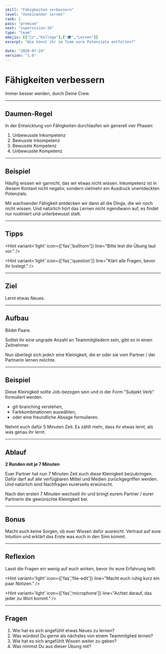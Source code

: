 ```yaml
---
skill: "Fähigkeiten verbessern"
level: "Voneinander lernen"
rank: 1
pass: "premium"
next: "supervision-1b"
type: "team"
emojis: [["🦸‍♀️","Kollege"],["🎓","Lernen"]]
excerpt: "Wie könnt ihr im Team eure Potenziale entfalten?"

date: "2020-07-24"
version: "1.0"
---
```


# <Emoji symbol="🦸‍♀️" label="Kollege"/><Emoji symbol="🎓" label="Lernen"/>
# Fähigkeiten verbessern

Immer besser werden, durch Deine Crew.

---

## Daumen-Regel

In der Entwicklung von Fähigkeiten durchlaufen wir generell vier Phasen:

1. Unbewusste Inkompetenz
2. Bewusste Inkompetenz
3. Bewusste Kompetenz
4. Unbewusste Kompetenz

---

## Beispiel

Häufig wissen wir garnicht, das wir etwas nicht wissen.
Inkompetenz ist in diesem Kontaxt nicht negativ, sondern vielmehr ein Ausdruck unentdeckten Potenzials.

Mit wachsender Fähigkeit entdecken wir dann all die Dinge, die wir noch nicht wissen.
Und natürlich hört das Lernen nicht irgendwann auf, es findet nur routiniert und unterbewusst statt.

---

## Tipps

<Hint variant='light' icon={['fas','bullhorn']}
line="Bitte lest die Übung laut vor."
/>

<Hint variant='light' icon={['fas','question']}
line="Klärt alle Fragen, bevor ihr loslegt."
/>

---

## Ziel

Lernt etwas Neues.

---

## Aufbau

Bildet Paare.

Solltet ihr eine ungrade Anzahl an Teammitgliedern sein, gibt es in einen Zeitnehmer.

Nun überlegt sich jede/r eine Kleinigkeit, die er oder sie vom Partner / der Partnerin lernen möchte.

---

## Beispiel

Diese Kleinigkeit sollte Job-bezogen sein und in der Form "Subjekt Verb" formuliert werden. 

* git-branching verstehen, 
* Farbkombinationen auswählen, 
* oder eine freundliche Absage formulieren.

Nehmt euch dafür 5 Minuten Zeit. Es zählt mehr, dass ihr etwas lernt, als was genau ihr lernt.

---

## Ablauf

**2 Runden mit je 7 Minuten**

Euer Partner hat nun 7 Minuten Zeit euch diese Kleinigkeit beizubringen.
Dafür darf auf alle verfügbaren Mittel und Medien zurückgegriffen werden.
Und natürlich sind Nachfragen eurerseits erwünscht.

Nach den ersten 7 Minuten wechselt ihr und bringt eurem Partner / eurer Partnerin die gewünschte Kleinigkeit bei.

---

## Bonus

Macht euch keine Sorgen, ob euer Wissen dafür ausreicht.
Vertraut auf eure Intuition und erklärt das Erste was euch in den Sinn kommt.

---

## Reflexion

Lasst die Fragen ein wenig auf euch wirken, bevor ihr eure Erfahrung teilt.

<Hint variant='light' icon={['fas','file-edit']}
line="Macht euch ruhig kurz ein paar Notizen."
/>

<Hint variant='light' icon={['fas','microphone']}
line="Achtet darauf, das jeder zu Wort kommt."
/>

---

## Fragen

1. Wie hat es sich angefühlt etwas Neues zu lernen?
2. Was würdest Du gerne als nächstes von einem Teammitglied lernen?
3. Wie hat es sich angefühlt Wissen weiter zu geben?
4. Was nimmst Du aus dieser Übung mit?

